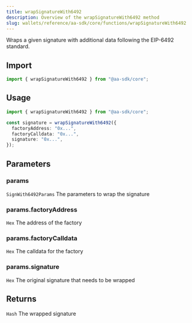 ```yaml
---
title: wrapSignatureWith6492
description: Overview of the wrapSignatureWith6492 method
slug: wallets/reference/aa-sdk/core/functions/wrapSignatureWith6492
---
```




Wraps a given signature with additional data following the EIP-6492 standard.

## Import

```ts
import { wrapSignatureWith6492 } from "@aa-sdk/core";
```

## Usage

```ts
import { wrapSignatureWith6492 } from "@aa-sdk/core";

const signature = wrapSignatureWith6492({
  factoryAddress: "0x...",
  factoryCalldata: "0x...",
  signature: "0x...",
});
```

## Parameters

### params

`SignWith6492Params`
The parameters to wrap the signature

### params.factoryAddress

`Hex`
The address of the factory

### params.factoryCalldata

`Hex`
The calldata for the factory

### params.signature

`Hex`
The original signature that needs to be wrapped

## Returns

`Hash`
The wrapped signature
